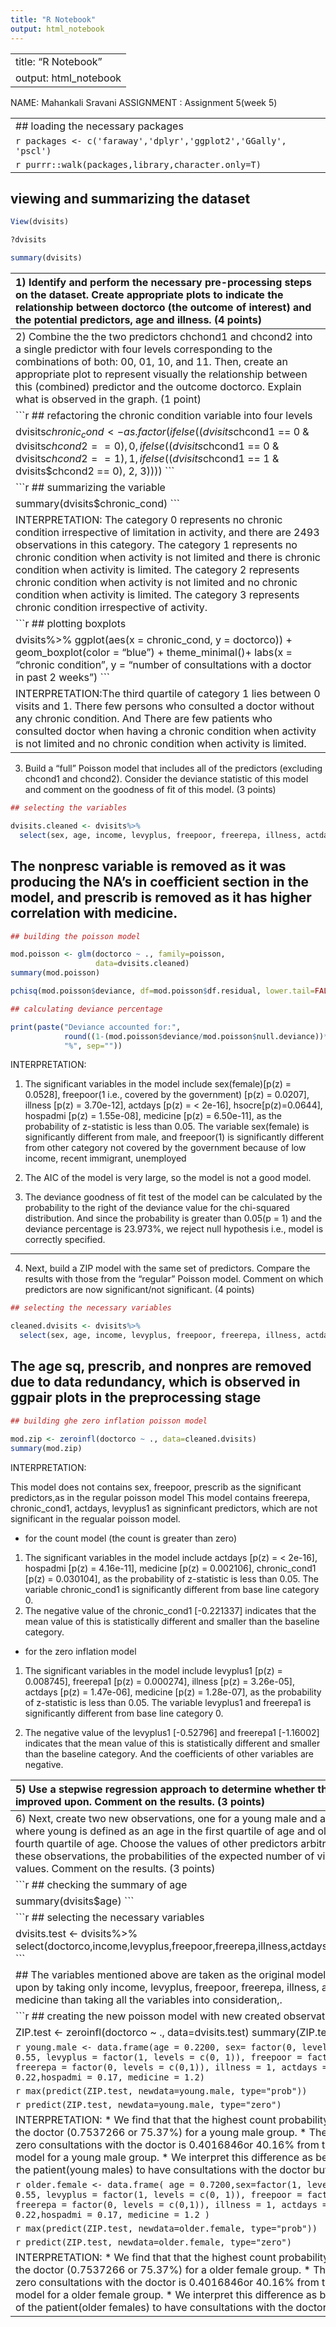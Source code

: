 ---
title: "R Notebook"
output: html_notebook
---

---
title: "R Notebook"
output: html_notebook
---

NAME: Mahankali Sravani
ASSIGNMENT : Assignment 5(week 5)

-----------------------------------------------------------------------------------------------------------------
## loading the necessary packages

```{r}
packages <- c('faraway','dplyr','ggplot2','GGally', 'pscl')
```
 
```{r}
purrr::walk(packages,library,character.only=T)
```

---------------------------------------------------------------------------------------------

## viewing and summarizing the dataset

```{r}
View(dvisits)
```

```{r}
?dvisits
```



```{r}
summary(dvisits)
```

---------------------------------------------------------------------------------------------
1) Identify and perform the necessary pre-processing steps on the dataset. Create appropriate plots to indicate the relationship between doctorco (the outcome of interest) and the potential predictors, age and illness. (4 points)


## preprocessing the variables by converting them to factors

The variables sex, levyplus, freepoor, freerepa, chond1, and chond2 are converted into factors as they have categorical responses.

```{r}
dvisits$sex <- as.factor(dvisits$sex)
dvisits$levyplus <- as.factor(dvisits$levyplus)
dvisits$freepoor <- as.factor(dvisits$freepoor)
dvisits$freerepa <- as.factor(dvisits$freerepa)
dvisits$chcond1 <- as.factor(dvisits$chcond1)
dvisits$chcond2 <- as.factor(dvisits$chcond2)
```

```{r}
dvisits <- dvisits[, -3]
```


```{r}
## rechecking the summary

summary(dvisits)
```

```{r}
## plotting the relationship between number of consultations and age

dvisits %>%
    ggplot(aes(x = age, y = doctorco)) +
    geom_point(color = "pink", alpha = .9) +
    geom_smooth(aes(linetype = "Linear fit line"), method = "loess",se = FALSE, color = "black") +
    theme_minimal() +
    labs(x = "age", y = "number of consultations with a doctor in past 2 weeks") +
    scale_size_manual(values = 2, name = "")+
    scale_linetype_manual(values = 1, name = "")
```

INTERPRETATION: There is no perfect correlation between the number of consultations with a doctor and the age, as the linear fit line is close to the axis. 


```{r}
## plotting the relationship between number of consultations and illness

dvisits %>%
    ggplot(aes(x = illness, y = doctorco)) +
    geom_point(color = "purple", alpha = .9) +
    geom_smooth(aes(linetype = "Linear fit line"), method = "lm",se = FALSE, color                     = "gray60") +
    theme_minimal() +
    labs(x = "illness", y ="number of consultations with a doctor in past 2 weeks") +
  scale_size_manual(values = 2, name = "")+
  scale_linetype_manual(values = 1, name = "")
```

INTERPRETATION: There is a slight correlation between the number of consultations with a doctor and the illness, as the number of consultations tend to increase with the total number of illness. 

```{r}
## plotting pair plots to check data redundancy
ggpairs(dvisits, upper = list(continuous = wrap("cor", size = 1.5)))+
  theme_minimal(base_size = 6)
  
```

INTERPRATATION: Out of all the variables, the variables medicine and prescrib have greater correlation. 


```{r}
## saving the plot in a image format

ggsave(filename = "Sravani.Mahankali_Assignment5_ggpairs.png", dpi = 600, device = "png", width = 20, height  = 20)
```


---------------------------------------------------------------------------------------------
2) Combine the the two predictors chchond1 and chcond2 into a single predictor with four levels corresponding to the combinations of both: 00, 01, 10, and 11. Then, create an appropriate plot to represent visually the relationship between this (combined) predictor and the outcome doctorco. Explain what is observed in the graph. (1 point)


```{r}
## refactoring the chronic condition variable into four levels

dvisits$chronic_cond <- as.factor(ifelse((dvisits$chcond1 == 0 &
                                         dvisits$chcond2 == 0),
                                        0,
                                 ifelse((dvisits$chcond1 == 0 &
                                         dvisits$chcond2 == 1),
                                        1,
                                 ifelse((dvisits$chcond1 == 1 &
                                         dvisits$chcond2 == 0),
                                        2, 3))))
```

```{r}
## summarizing the variable

summary(dvisits$chronic_cond)
```

INTERPRETATION: The category 0 represents no chronic condition irrespective of limitation in activity, and there are 2493 observations in this category. The category 1 represents no chronic condition when activity is not limited and there is chronic condition when activity is limited. The category 2 represents  chronic condition when activity is not limited and no chronic condition when activity is limited. The category 3  represents chronic condition irrespective of activity. 


```{r}
## plotting boxplots

dvisits%>%
ggplot(aes(x = chronic_cond, y = doctorco)) + 
  geom_boxplot(color = "blue") +
  theme_minimal()+
  labs(x = "chronic condition", y = "number of consultations with a doctor in past 2 weeks") 
```

INTERPRETATION:The third quartile of category 1 lies between 0 visits and 1. There few persons who consulted a doctor without any chronic condition. And There are few patients who consulted doctor when having a chronic condition when activity is not limited and no chronic condition when activity is limited.

---------------------------------------------------------------------------------------------
3) Build a "full" Poisson model that includes all of the predictors (excluding chcond1 and chcond2). Consider the deviance statistic of this model and comment on the goodness of fit of this model. (3 points)


```{r}
## selecting the variables

dvisits.cleaned <- dvisits%>%
  select(sex, age, income, levyplus, freepoor, freerepa, illness, actdays, hscore, doctorco, nondocco, hospadmi, hospdays, medicine, chronic_cond)
```

## The nonpresc variable is removed as it was producing the NA's in coefficient section in the model, and prescrib is removed as it has higher correlation with medicine.

```{r}
## building the poisson model

mod.poisson <- glm(doctorco ~ ., family=poisson,
                   data=dvisits.cleaned)
summary(mod.poisson)
```

```{r}
pchisq(mod.poisson$deviance, df=mod.poisson$df.residual, lower.tail=FALSE)

```

```{r}
## calculating deviance percentage

print(paste("Deviance accounted for:",
            round((1-(mod.poisson$deviance/mod.poisson$null.deviance))*100, 3),
            "%", sep=""))
```

INTERPRETATION: 

1) The significant variables in the model include sex(female)[p(z) = 0.0528], freepoor(1 i.e., covered by the government) [p(z) = 0.0207], illness [p(z) = 3.70e-12], actdays [p(z) = < 2e-16], hsocre[p(z)=0.0644], hospadmi [p(z) = 1.55e-08], medicine [p(z) = 6.50e-11], as the probability of z-statistic is less than 0.05. The variable sex(female) is significantly different from male, and freepoor(1)  is significantly different from other category not covered by the government because of low income, recent immigrant, unemployed   

2) The AIC of the model is very large, so the model is not a good model.

3) The  deviance goodness of fit test of the model can be calculated by the probability to the right of the deviance value for the chi-squared distribution. And since the probability is greater than 0.05(p = 1) and the deviance percentage is 23.973%, we reject null hypothesis i.e., model is correctly specified.

---------------------------------------------------------------------------------------------

4) Next, build a ZIP model with the same set of predictors. Compare the results with those from the "regular" Poisson model. Comment on which predictors are now significant/not significant. (4 points)


```{r}
## selecting the necessary variables

cleaned.dvisits <- dvisits%>%
  select(sex, age, income, levyplus, freepoor, freerepa, illness, actdays, hscore, doctorco, nondocco, hospadmi, hospdays, medicine, chronic_cond)
```


## The age sq, prescrib, and nonpres are removed due to data redundancy, which is observed in ggpair plots in the preprocessing stage


```{r}
## building ghe zero inflation poisson model

mod.zip <- zeroinfl(doctorco ~ ., data=cleaned.dvisits)
summary(mod.zip)
```

INTERPRETATION:

This model does not contains sex, freepoor, prescrib as the significant predictors,as in the regular poisson model
This model contains freerepa, chronic_cond1, actdays, levyplus1 as signinficant predictors, which are not significant in the regualar poisson model. 

* for the count model (the count is greater than zero) 

1) The significant variables in the model include actdays [p(z) =  < 2e-16], hospadmi [p(z) = 4.16e-11], medicine [p(z) = 0.002106], chronic_cond1 [p(z) = 0.030104], as the probability of z-statistic is less than 0.05. The variable chronic_cond1 is significantly different from base line category 0.   
2) The negative value of the chronic_cond1 [-0.221337] indicates that the mean value of this is statistically different and smaller than the baseline category.

* for the zero inflation model

1) The significant variables in the model include levyplus1 [p(z) = 0.008745], freerepa1 [p(z) = 0.000274], illness [p(z) = 3.26e-05], actdays [p(z) =  1.47e-06], medicine [p(z) = 1.28e-07], as the probability of z-statistic is less than 0.05. The variable levyplus1 and freerepa1 is significantly different from base line category 0.  

2) The negative value of the levyplus1 [-0.52796] and freerepa1 [-1.16002] indicates that the mean value of this is statistically different and smaller than the baseline category. And the coefficients of other variables are negative.


---------------------------------------------------------------------------------------------
5) Use a stepwise regression approach to determine whether the full ZIP model can be improved upon. Comment on the results. (3 points)


```{r}
## creating the step wise model of zero inflation poisson model

better.mod <- step(mod.zip)
summary(better.mod)
```

INTERPRETATION: 

1) The original model can be slightly improved upon by taking only income, levyplus, freepoor, freerepa, illness, actdays, hscore, hospadmi, and medicine than taking all the variables into consideration. The AIC of the model taking only income, levyplus, freepoor, freerepa, illness, actdays, hscore, hospadmi, and medicine.

2) In the final model:

* for the count model (the count is greater than zero) 

A) The significant variables in the model include actdays [p(z) =  < 2e-16], hospadmi [p(z) = 4.97e-11], medicine [p(z) = 0.00560], freerepa1 [p(z) = 0.00206], as the probability of z-statistic is less than 0.05. The variable freerepa1 is significantly different from base line category 0.   
B) The negative value of the coefficient of freerepa1[-0.302812] indicates that the mean value of this is statistically different and smaller than the baseline category.

* for the zero inflation model

A) The significant variables in the model include levyplus1 [p(z) =0.000271], freerepa1 [p(z) = 1.40e-08], illness [p(z) = 7.62e-06 ], actdays [p(z) = 7.18e-07], medicine [p(z) = 1.70e-09], as the probability of z-statistic is less than 0.05. The variable levyplus1 and freerepa1 is significantly different from base line category 0.  

B) The negative value of the levyplus1 [-0.68615] and freerepa1 [-1.56410] indicates that the mean value of this is statistically different and smaller than the baseline category. And the coefficients of other variables are negative.


-------------------------------------------------------------------------------------------------------------
6) Next, create two new observations, one for a young male and another for an older female, where young is defined as an age in the first quartile of age and old is defined as an age in the fourth quartile of age. Choose the values of other predictors arbitrarily. Determine, for each of these observations, the probabilities of the expected number of visits, for different count values. Comment on the results. (3 points)


```{r}
## checking the summary of age

summary(dvisits$age)
```


```{r}
## selecting the necessary variables

dvisits.test <- dvisits%>%
  select(doctorco,income,levyplus,freepoor,freerepa,illness,actdays,hscore,hospadmi,medicine)
```


## The variables mentioned above are taken as the original model can be slightly improved upon by taking only income, levyplus, freepoor, freerepa, illness, actdays, hscore, hospadmi, medicine than taking all the variables into consideration,.


```{r}
## creating the new poisson model with new created observation and other predictors

ZIP.test <- zeroinfl(doctorco ~ .,  data=dvisits.test)
summary(ZIP.test)
```

```{r}
young.male <- data.frame(age = 0.2200, sex= factor(0, levels = c(0,1)) ,income = 0.55, levyplus = factor(1, levels = c(0, 1)), freepoor = factor(0, levels = c(0,1)), freerepa = factor(0, levels = c(0,1)), illness = 1, actdays = 0.86, hscore = 0.22,hospadmi = 0.17, medicine = 1.2)
```

```{r}
max(predict(ZIP.test, newdata=young.male, type="prob")) 
```

```{r}
predict(ZIP.test, newdata=young.male, type="zero")
```

INTERPRETATION: 
* We find that that the highest count probability is zero consultations with the doctor   (0.7537266 or 75.37%) for a young male group. 
* The probability of producing zero consultations with the doctor is 0.4016846or 40.16%   from the zero-count part of our model for a young male group.
* We interpret this difference as being indicative of the need  of the patient(young      males) to have consultations with the doctor but has not consulted.

```{r}
older.female <- data.frame( age = 0.7200,sex=factor(1, levels = c(0,1)) ,income = 0.55, levyplus = factor(1, levels = c(0, 1)), freepoor = factor(0, levels = c(0,1)), freerepa = factor(0, levels = c(0,1)), illness = 1, actdays = 0.86, hscore = 0.22,hospadmi = 0.17, medicine = 1.2 )
```


```{r}
max(predict(ZIP.test, newdata=older.female, type="prob")) 
```

```{r}
predict(ZIP.test, newdata=older.female, type="zero")
```

INTERPRETATION: 
* We find that that the highest count probability is zero consultations with the doctor   (0.7537266 or 75.37%) for a older female group. 
* The probability of producing zero consultations with the doctor is 0.4016846or 40.16%   from the zero-count part of our model for a older female group.
* We interpret this difference as being indicative of the need  of the patient(older      females) to have consultations with the doctor but has not consulted.

------------------------------------------------------------------------------------------------------------------------

